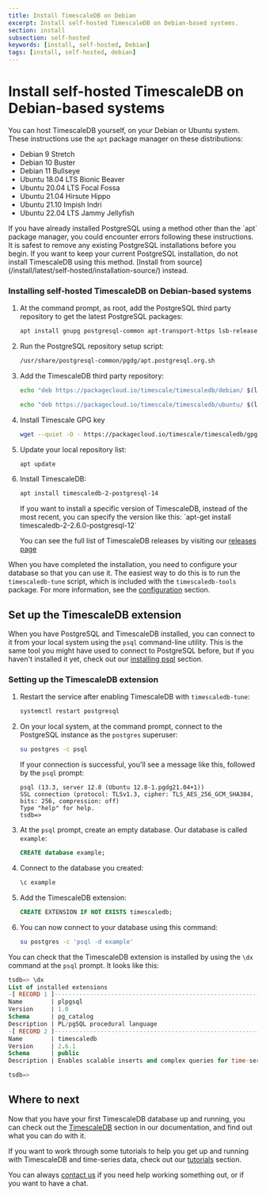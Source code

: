 ```yaml
---
title: Install TimescaleDB on Debian
excerpt: Install self-hosted TimescaleDB on Debian-based systems.
section: install
subsection: self-hosted
keywords: [install, self-hosted, Debian]
tags: [install, self-hosted, debian]
---
```


# Install self-hosted TimescaleDB on Debian-based systems
You can host TimescaleDB yourself, on your Debian or Ubuntu system. These
instructions use the `apt` package manager on these distributions:

*   Debian 9 Stretch
*   Debian 10 Buster
*   Debian 11 Bullseye
*   Ubuntu 18.04 LTS Bionic Beaver
*   Ubuntu 20.04 LTS Focal Fossa
*   Ubuntu 21.04 Hirsute Hippo
*   Ubuntu 21.10 Impish Indri
*   Ubuntu 22.04 LTS Jammy Jellyfish

<highlight type="warning">
If you have already installed PostgreSQL using a method other than the `apt`
package manager, you could encounter errors following these instructions. It is
safest to remove any existing PostgreSQL installations before you begin. If you
want to keep your current PostgreSQL installation, do not install TimescaleDB
using this method.
[Install from source](/install/latest/self-hosted/installation-source/)
instead.
</highlight>

<procedure>

### Installing self-hosted TimescaleDB on Debian-based systems
1.  At the command prompt, as root, add the PostgreSQL third party repository
    to get the latest PostgreSQL packages:
    ```bash
    apt install gnupg postgresql-common apt-transport-https lsb-release wget
    ```
1.  Run the PostgreSQL repository setup script:
    ```bash
    /usr/share/postgresql-common/pgdg/apt.postgresql.org.sh
    ```
1.  Add the TimescaleDB third party repository:

    <terminal>

    <tab label='Debian'>

    ```bash
    echo "deb https://packagecloud.io/timescale/timescaledb/debian/ $(lsb_release -c -s) main" > /etc/apt/sources.list.d/timescaledb.list
    ```

    </tab>

    <tab label="Ubuntu">

    ```bash
    echo "deb https://packagecloud.io/timescale/timescaledb/ubuntu/ $(lsb_release -c -s) main" > /etc/apt/sources.list.d/timescaledb.list
    ```

    </tab>

    </terminal>

1.  Install Timescale GPG key
    ```bash
    wget --quiet -O - https://packagecloud.io/timescale/timescaledb/gpgkey | apt-key add -
    ```
1.  Update your local repository list:
    ```bash
    apt update
    ```
1.  Install TimescaleDB:
    ```bash
    apt install timescaledb-2-postgresql-14
    ```

    <highlight type="note">
    If you want to install a specific version of TimescaleDB, instead of the
    most recent, you can specify the version like this:
    `apt-get install timescaledb-2-2.6.0-postgresql-12`
    
    You can see the full list of TimescaleDB releases by visiting our
    [releases page][releases-page]
    </highlight>

</procedure>

When you have completed the installation, you need to configure your database so
that you can use it. The easiest way to do this is to run the `timescaledb-tune`
script, which is included with the `timescaledb-tools` package. For more
information, see the [configuration][config] section.

## Set up the TimescaleDB extension
When you have PostgreSQL and TimescaleDB installed, you can connect to it from
your local system using the `psql` command-line utility. This is the same tool
you might have used to connect to PostgreSQL before, but if you haven't
installed it yet, check out our [installing psql][install-psql] section.

<procedure>

### Setting up the TimescaleDB extension
1.  Restart the service after enabling TimescaleDB with `timescaledb-tune`:
    ```bash
    systemctl restart postgresql
    ```

1.  On your local system, at the command prompt, connect to the PostgreSQL
    instance as the `postgres` superuser:
    ```bash
    su postgres -c psql
    ```
    If your connection is successful, you'll see a message like this, followed
    by the `psql` prompt:
    ```
    psql (13.3, server 12.8 (Ubuntu 12.8-1.pgdg21.04+1))
    SSL connection (protocol: TLSv1.3, cipher: TLS_AES_256_GCM_SHA384, bits: 256, compression: off)
    Type "help" for help.
    tsdb=>
    ```
1.  At the `psql` prompt, create an empty database. Our database is
    called `example`:
    ```sql
    CREATE database example;
    ```
1.  Connect to the database you created:
    ```sql
    \c example
    ```
1.  Add the TimescaleDB extension:
    ```sql
    CREATE EXTENSION IF NOT EXISTS timescaledb;
    ```
1.  You can now connect to your database using this command:
    ```bash
    su postgres -c 'psql -d example'
    ```

</procedure>

You can check that the TimescaleDB extension is installed by using the `\dx`
command at the `psql` prompt. It looks like this:
```sql
tsdb=> \dx
List of installed extensions
-[ RECORD 1 ]------------------------------------------------------------------
Name        | plpgsql
Version     | 1.0
Schema      | pg_catalog
Description | PL/pgSQL procedural language
-[ RECORD 2 ]------------------------------------------------------------------
Name        | timescaledb
Version     | 2.6.1
Schema      | public
Description | Enables scalable inserts and complex queries for time-series data

tsdb=>
```

## Where to next
Now that you have your first TimescaleDB database up and running, you can check
out the [TimescaleDB][tsdb-docs] section in our documentation, and find out what
you can do with it.

If you want to work through some tutorials to help you get up and running with
TimescaleDB and time-series data, check out our [tutorials][tutorials] section.

You can always [contact us][contact] if you need help working something out, or
if you want to have a chat.


[contact]: https://www.timescale.com/contact
[install-psql]: /timescaledb/:currentVersion:/how-to-guides/connecting/psql/
[tsdb-docs]: /timescaledb/:currentVersion:/
[tutorials]: /timescaledb/:currentVersion:/tutorials/
[config]: /timescaledb/:currentVersion:/how-to-guides/configuration/
[releases-page]: https://packagecloud.io/timescale/timescaledb
